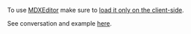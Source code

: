 To use [MDXEditor](https://github.com/mdx-editor/editor) make sure to [load it only on the client-side](https://vite-plugin-ssr.com/client-only-components).

See conversation and example [here](https://github.com/brillout/vite-plugin-ssr/discussions/1084#discussioncomment-6778002).
